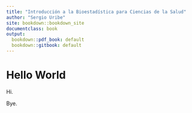 ```yaml
---
title: "Introducción a la Bioestadística para Ciencias de la Salud"
author: "Sergio Uribe"
site: bookdown::bookdown_site
documentclass: book
output:
  bookdown::pdf_book: default
  bookdown::gitbook: default
---
```


# Hello World

Hi.

Bye.